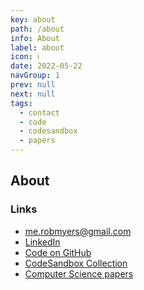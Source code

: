 ```yaml
---
key: about
path: /about
info: About
label: about
icon: ℹ️
date: 2022-05-22
navGroup: 1
prev: null
next: null
tags:
  - contact
  - code
  - codesandbox
  - papers
---
```


## About

### Links

- [me.robmyers@gmail.com](mailto:me.robmyers@gmail.com "@new-tab")
- [LinkedIn](https://www.linkedin.com/in/robert-myers-4822ab18a/ "@new-tab")
- [Code on GitHub](https://github.com/rob-myers/the-last-redoubt/ "@new-tab")
- [CodeSandbox Collection](https://codesandbox.io/dashboard/all/The%20Last%20Redoubt?workspace=549801c1-91a6-4104-84da-16da83c0a5c8 "@new-tab")
- [Computer Science papers](https://dblp.org/pid/81/8748.html "@new-tab")
